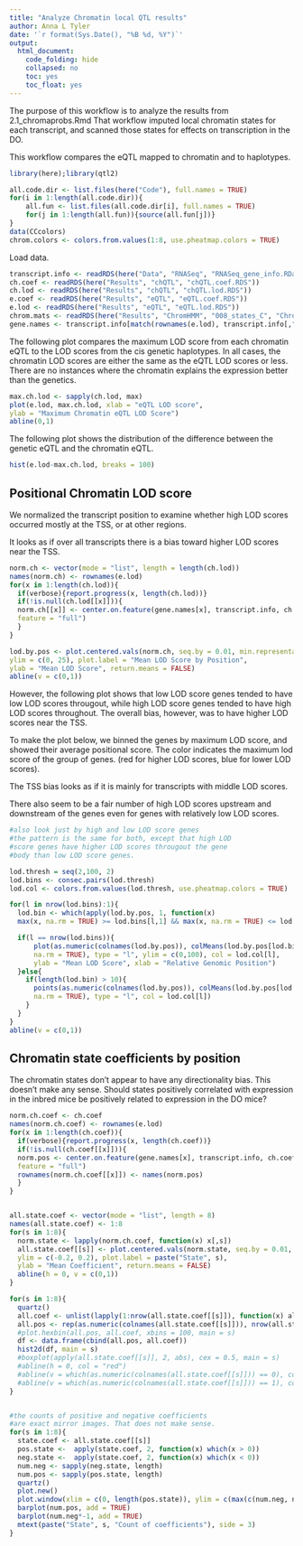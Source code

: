 ```yaml
---
title: "Analyze Chromatin local QTL results"
author: Anna L Tyler
date: '`r format(Sys.Date(), "%B %d, %Y")`'
output: 
  html_document:
    code_folding: hide
    collapsed: no
    toc: yes
    toc_float: yes
---
```



The purpose of this workflow is to analyze the results from 2.1_chromaprobs.Rmd
That workflow imputed local chromatin states for each transcript, and scanned
those states for effects on transcription in the DO.

This workflow compares the eQTL mapped to chromatin and to haplotypes.
  
```r
library(here);library(qtl2)
```

```r
all.code.dir <- list.files(here("Code"), full.names = TRUE)
for(i in 1:length(all.code.dir)){
	all.fun <- list.files(all.code.dir[i], full.names = TRUE)
	for(j in 1:length(all.fun)){source(all.fun[j])}
}
data(CCcolors)
chrom.colors <- colors.from.values(1:8, use.pheatmap.colors = TRUE)
```


Load data.

```r
transcript.info <- readRDS(here("Data", "RNASeq", "RNASeq_gene_info.RData"))
ch.coef <- readRDS(here("Results", "chQTL", "chQTL.coef.RDS"))
ch.lod <- readRDS(here("Results", "chQTL", "chQTL.lod.RDS"))
e.coef <- readRDS(here("Results", "eQTL", "eQTL.coef.RDS"))
e.lod <- readRDS(here("Results", "eQTL", "eQTL.lod.RDS"))
chrom.mats <- readRDS(here("Results", "ChromHMM", "008_states_C", "Chromatin_States_8_full_gene_1000.RData"))
gene.names <- transcript.info[match(rownames(e.lod), transcript.info[,"ensembl_gene_id"]),"external_gene_name"]
```

The following plot compares the maximum LOD score from each chromatin 
eQTL to the LOD scores from the cis genetic haplotypes. In all cases, the
chromatin LOD scores are either the same as the eQTL LOD scores or less.
There are no instances where the chromatin explains the expression better
than the genetics.

```r
max.ch.lod <- sapply(ch.lod, max)
plot(e.lod, max.ch.lod, xlab = "eQTL LOD score", 
ylab = "Maximum Chromatin eQTL LOD Score")
abline(0,1)
```

The following plot shows the distribution of the difference between the
genetic eQTL and the chromatin eQTL.

```r
hist(e.lod-max.ch.lod, breaks = 100)
```

## Positional Chromatin LOD score

We normalized the transcript position to examine whether high LOD
scores occurred mostly at the TSS, or at other regions.

It looks as if over all transcripts there is a bias toward higher
LOD scores near the TSS.

```r
norm.ch <- vector(mode = "list", length = length(ch.lod))
names(norm.ch) <- rownames(e.lod)
for(x in 1:length(ch.lod)){
  if(verbose){report.progress(x, length(ch.lod))}
  if(!is.null(ch.lod[[x]])){
  norm.ch[[x]] <- center.on.feature(gene.names[x], transcript.info, ch.lod[[x]][,1], 
  feature = "full")
  }
}

lod.by.pos <- plot.centered.vals(norm.ch, seq.by = 0.01, min.representation = 10, 
ylim = c(0, 25), plot.label = "Mean LOD Score by Position", 
ylab = "Mean LOD Score", return.means = FALSE)
abline(v = c(0,1))

```

However, the following plot shows that low LOD score genes tended to 
have low LOD scores througout, while high LOD score genes tended to 
have high LOD scores throughout. The overall bias, however, was to
have higher LOD scores near the TSS.

To make the plot below, we binned the genes by maximum LOD score,
and showed their average positional score. The color indicates
the maximum lod score of the group of genes. (red for higher LOD
scores, blue for lower LOD scores).

The TSS bias looks as if it is mainly for transcripts with middle
LOD scores. 

There also seem to be a fair number of high LOD scores upstream 
and downstream of the genes even for genes with relatively low 
LOD scores.

```r
#also look just by high and low LOD score genes
#the pattern is the same for both, except that high LOD 
#score genes have higher LOD scores througout the gene 
#body than low LOD score genes.

lod.thresh = seq(2,100, 2)
lod.bins <- consec.pairs(lod.thresh)
lod.col <- colors.from.values(lod.thresh, use.pheatmap.colors = TRUE)

for(l in nrow(lod.bins):1){
  lod.bin <- which(apply(lod.by.pos, 1, function(x) 
  max(x, na.rm = TRUE) >= lod.bins[l,1] && max(x, na.rm = TRUE) <= lod.bins[l,2]))

  if(l == nrow(lod.bins)){
      plot(as.numeric(colnames(lod.by.pos)), colMeans(lod.by.pos[lod.bin,], 
      na.rm = TRUE), type = "l", ylim = c(0,100), col = lod.col[l],
      ylab = "Mean LOD Score", xlab = "Relative Genomic Position")
  }else{
    if(length(lod.bin) > 10){
      points(as.numeric(colnames(lod.by.pos)), colMeans(lod.by.pos[lod.bin,], 
      na.rm = TRUE), type = "l", col = lod.col[l])
    }
  }
}
abline(v = c(0,1))
```


## Chromatin state coefficients by position

The chromatin states don't appear to have any directionality bias.
This doesn't make any sense. Should states positively correlated with
expression in the inbred mice be positively related to expression in the 
DO mice?



```r
norm.ch.coef <- ch.coef
names(norm.ch.coef) <- rownames(e.lod)
for(x in 1:length(ch.coef)){
  if(verbose){report.progress(x, length(ch.coef))}
  if(!is.null(ch.coef[[x]])){
  norm.pos <- center.on.feature(gene.names[x], transcript.info, ch.coef[[x]][,1], 
  feature = "full")
  rownames(norm.ch.coef[[x]]) <- names(norm.pos)
  }
}


all.state.coef <- vector(mode = "list", length = 8)
names(all.state.coef) <- 1:8
for(s in 1:8){
  norm.state <- lapply(norm.ch.coef, function(x) x[,s])
  all.state.coef[[s]] <- plot.centered.vals(norm.state, seq.by = 0.01, min.representation = 10, 
  ylim = c(-0.2, 0.2), plot.label = paste("State", s), 
  ylab = "Mean Coefficient", return.means = FALSE)
  abline(h = 0, v = c(0,1))
}

for(s in 1:8){
  quartz()
  all.coef <- unlist(lapply(1:nrow(all.state.coef[[s]]), function(x) all.state.coef[[s]][x,]))
  all.pos <- rep(as.numeric(colnames(all.state.coef[[s]])), nrow(all.state.coef[[s]]))
  #plot.hexbin(all.pos, all.coef, xbins = 100, main = s)
  df <- data.frame(cbind(all.pos, all.coef))
  hist2d(df, main = s)
  #boxplot(apply(all.state.coef[[s]], 2, abs), cex = 0.5, main = s)
  #abline(h = 0, col = "red")
  #abline(v = which(as.numeric(colnames(all.state.coef[[s]])) == 0), col = "red")
  #abline(v = which(as.numeric(colnames(all.state.coef[[s]])) == 1), col = "red")
}


#the counts of positive and negative coefficients 
#are exact mirror images. That does not make sense.
for(s in 1:8){
  state.coef <- all.state.coef[[s]]
  pos.state <-  apply(state.coef, 2, function(x) which(x > 0))
  neg.state <-  apply(state.coef, 2, function(x) which(x < 0))
  num.neg <- sapply(neg.state, length)
  num.pos <- sapply(pos.state, length)
  quartz()
  plot.new()
  plot.window(xlim = c(0, length(pos.state)), ylim = c(max(c(num.neg, num.pos))*-1, max(c(num.neg, num.pos))))
  barplot(num.pos, add = TRUE)
  barplot(num.neg*-1, add = TRUE)
  mtext(paste("State", s, "Count of coefficients"), side = 3)
}
```